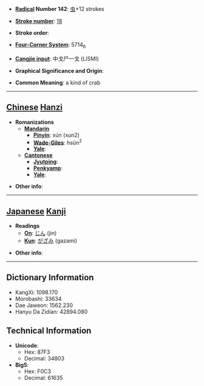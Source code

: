 * '''[[Wiktionary:Chinese radical index| Radical]] Number 142''': [[Wiktionary:Chinese radical index 虫|虫]]+12 strokes

* '''[[Wiktionary:Chinese total strokes index|Stroke number]]''': [[Wiktionary:Chinese total strokes index 18|18]]

* '''Stroke order''': 

* '''[[Wiktionary:Chinese four corner index|Four-Corner System]]''': 5714<sub>6</sub>

* '''[[Wiktionary:Chinese Cangjie index|Cangjie input]]''': 中戈尸一戈 (LISMI)

* '''Graphical Significance and Origin''': 

* '''Common Meaning''': a kind of crab

----

== [[Chinese]] [[Hanzi]] ==

* '''Romanizations'''
** '''[[Mandarin]]'''
*** '''[[Pinyin]]''': xún (xun2)
*** '''[[Wade-Giles]]''': hsün<sup>2</sup>
*** '''[[Yale]]''': 
** '''[[Cantonese]]'''
*** '''[[Jyutping]]''':
*** '''[[Penkyamp]]''': 
*** '''[[Yale]]''': 

* '''Other info''': 

----

== [[Japanese]] [[Kanji]] ==

* '''Readings'''
** '''[[On]]''': [[じん]] (jin)
** '''[[Kun]]''': [[がざみ]] (gazami)

* '''Other info''':  

----

== Dictionary Information ==

* KangXi: 1098.170
* Morobashi: 33634
* Dae Jaweon: 1562.230
* Hanyu Da Zidian: 42894.080

== Technical Information ==

* '''Unicode''':
** Hex: 87F3
** Decimal: 34803
* '''Big5''':
** Hex: F0C3
** Decimal: 61635